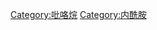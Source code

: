 {{catmore}}
{{Commons cat|Pyrrolidones}}

[[Category:吡咯烷|Category:吡咯烷]]
[[Category:内酰胺|Category:内酰胺]]